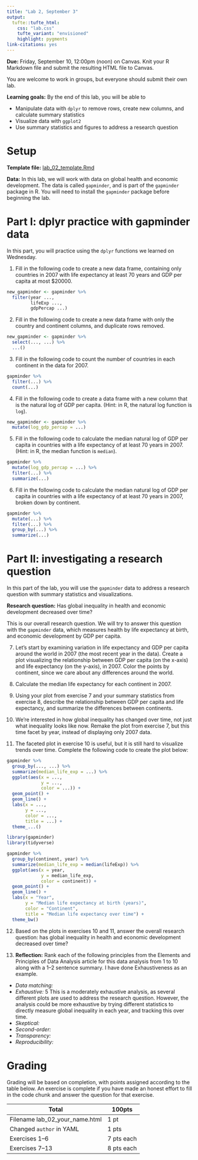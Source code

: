```yaml
---
title: "Lab 2, September 3"
output: 
  tufte::tufte_html:
    css: "lab.css"
    tufte_variant: "envisioned"
    highlight: pygments
link-citations: yes
---
```


**Due:** Friday, September 10, 12:00pm (noon) on Canvas. Knit your R Markdown file and submit the resulting HTML file to Canvas.

You are welcome to work in groups, but everyone should submit their own lab.

**Learning goals:** By the end of this lab, you will be able to

* Manipulate data with `dplyr` to remove rows, create new columns, and calculate summary statistics
* Visualize data with `ggplot2`
* Use summary statistics and figures to address a research question

# Setup

**Template file:** [lab_02_template.Rmd](https://sta112-f21.github.io/labs/lab_02_template.Rmd)

**Data:** In this lab, we will work with data on global health and economic development. The data is called `gapminder`, and is part of the `gapminder` package in R. You will need to install the `gapminder` package before beginning the lab.

# Part I: dplyr practice with gapminder data

In this part, you will practice using the `dplyr` functions we learned on Wednesday. 

1. Fill in the following code to create a new data frame, containing only countries in 2007 with life expectancy at least 70 years and GDP per capita at most $20000.

```r
new_gapminder <- gapminder %>%
  filter(year ..., 
         lifeExp ..., 
         gdpPercap ...)
```

2. Fill in the following code to create a new data frame with only the country and continent columns, and duplicate rows removed.

```r
new_gapminder <- gapminder %>%
  select(..., ...) %>%
  ...()
```

3. Fill in the following code to count the number of countries in each continent in the data for 2007.

```r
gapminder %>%
  filter(...) %>%
  count(...)
```

4. Fill in the following code to create a data frame with a new column that is the natural log of GDP per capita. (Hint: in R, the natural log function is `log`).

```r
new_gapminder <- gapminder %>%
  mutate(log_gdp_percap = ...)
```

5. Fill in the following code to calculate the median natural log of GDP per capita in countries with a life expectancy of at least 70 years in 2007. (Hint: in R, the median function is `median`).

```r
gapminder %>%
  mutate(log_gdp_percap = ...) %>%
  filter(...) %>%
  summarize(...)
```

6. Fill in the following code to calculate the median natural log of GDP per capita in countries with a life expectancy of at least 70 years in 2007, broken down by continent.

```r
gapminder %>%
  mutate(...) %>%
  filter(...) %>%
  group_by(...) %>%
  summarize(...)
```

# Part II: investigating a research question

In this part of the lab, you will use the `gapminder` data to address a research question with summary statistics and visualizations.

**Research question:** Has global inequality in health and economic development decreased over time?

This is our overall research question. We will try to answer this question with the `gapminder` data, which measures health by life expectancy at birth, and economic development by GDP per capita.

7. Let's start by examining variation in life expectancy and GDP per capita around the world in 2007 (the most recent year in the data). Create a plot visualizing the relationship between GDP per capita (on the x-axis) and life expectancy (on the y-axis), in 2007. Color the points by continent, since we care about any differences around the world.

8. Calculate the median life expectancy for each continent in 2007.

9. Using your plot from exercise 7 and your summary statistics from exercise 8, describe the relationship between GDP per capita and life expectancy, and summarize the differences between continents.

10. We're interested in how global inequality has changed over time, not just what inequality looks like now. Remake the plot from exercise 7, but this time facet by year, instead of displaying only 2007 data.

11. The faceted plot in exercise 10 is useful, but it is still hard to visualize trends over time. Complete the following code to create the plot below:

```r
gapminder %>%
  group_by(..., ...) %>%
  summarize(median_life_exp = ...) %>%
  ggplot(aes(x = ..., 
             y = ..., 
             color = ...)) +
  geom_point() +
  geom_line() +
  labs(x = ..., 
       y = ...,
       color = ...,
       title = ...) +
  theme_...()
```

```r
library(gapminder)
library(tidyverse)

gapminder %>%
  group_by(continent, year) %>%
  summarize(median_life_exp = median(lifeExp)) %>%
  ggplot(aes(x = year, 
             y = median_life_exp, 
             color = continent)) +
  geom_point() +
  geom_line() +
  labs(x = "Year", 
       y = "Median life expectancy at birth (years)",
       color = "Continent",
       title = "Median life expectancy over time") +
  theme_bw()
```

12. Based on the plots in exercises 10 and 11, answer the overall research question: has global inequality in health and economic development decreased over time?

13. **Reflection:** Rank each of the following principles from the Elements and Principles of Data Analysis article for this data analysis from 1 to 10 along with a 1--2 sentence summary. I have done Exhaustiveness as an example.

* *Data matching:* 
* *Exhaustive:* 5 This is a moderately exhaustive analysis, as several different plots are used to address the research question. However, the analysis could be more exhaustive by trying different statistics to directly measure global inequality in each year, and tracking this over time.
* *Skeptical:* 
* *Second-order:* 
* *Transparency:* 
* *Reproducibility:*  

# Grading

Grading will be based on completion, with points assigned according to the table below. An exercise is complete if you have made an honest effort to fill in the code chunk and answer the question for that exercise.

| **Total** | **100pts** |
| --------- | ---------- |
| Filename lab_02_your_name.html | 1 pt |
| Changed `author` in YAML | 1 pts |
| Exercises 1--6 | 7 pts each |
| Exercises 7--13 | 8 pts each |